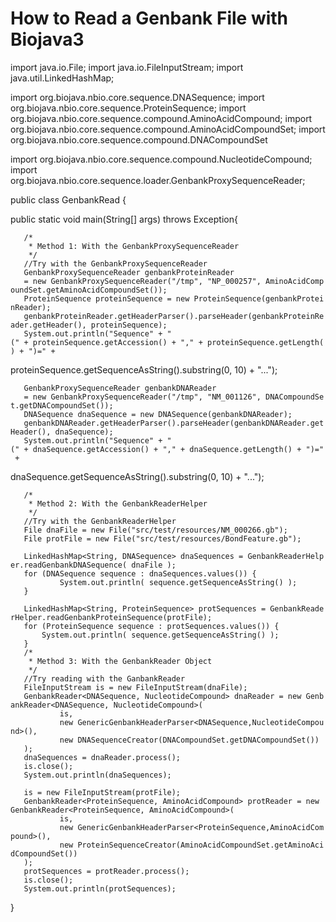 =How to Read a Genbank File with Biojava3=
<java>

import java.io.File;
import java.io.FileInputStream;
import java.util.LinkedHashMap;

import org.biojava.nbio.core.sequence.DNASequence;
import org.biojava.nbio.core.sequence.ProteinSequence;
import org.biojava.nbio.core.sequence.compound.AminoAcidCompound;
import org.biojava.nbio.core.sequence.compound.AminoAcidCompoundSet;
import org.biojava.nbio.core.sequence.compound.DNACompoundSet

import org.biojava.nbio.core.sequence.compound.NucleotideCompound;
import org.biojava.nbio.core.sequence.loader.GenbankProxySequenceReader;
 
public class GenbankRead {
 
public static void main(String[] args) throws Exception{
	/*
	 * Method 1: With the GenbankProxySequenceReader
	 */
	//Try with the GenbankProxySequenceReader
	GenbankProxySequenceReader<AminoAcidCompound> genbankProteinReader 
	= new GenbankProxySequenceReader<AminoAcidCompound>("/tmp", "NP_000257", AminoAcidCompoundSet.getAminoAcidCompoundSet());
	ProteinSequence proteinSequence = new ProteinSequence(genbankProteinReader);
	genbankProteinReader.getHeaderParser().parseHeader(genbankProteinReader.getHeader(), proteinSequence);
	System.out.println("Sequence" + "(" + proteinSequence.getAccession() + "," + proteinSequence.getLength() + ")=" +
proteinSequence.getSequenceAsString().substring(0, 10) + "...");

	GenbankProxySequenceReader<NucleotideCompound> genbankDNAReader 
	= new GenbankProxySequenceReader<NucleotideCompound>("/tmp", "NM_001126", DNACompoundSet.getDNACompoundSet());
	DNASequence dnaSequence = new DNASequence(genbankDNAReader);
	genbankDNAReader.getHeaderParser().parseHeader(genbankDNAReader.getHeader(), dnaSequence);
	System.out.println("Sequence" + "(" + dnaSequence.getAccession() + "," + dnaSequence.getLength() + ")=" +
dnaSequence.getSequenceAsString().substring(0, 10) + "...");
	/*
	 * Method 2: With the GenbankReaderHelper
	 */
	//Try with the GenbankReaderHelper
	File dnaFile = new File("src/test/resources/NM_000266.gb");		
	File protFile = new File("src/test/resources/BondFeature.gb");

	LinkedHashMap<String, DNASequence> dnaSequences = GenbankReaderHelper.readGenbankDNASequence( dnaFile );
	for (DNASequence sequence : dnaSequences.values()) {
	    	System.out.println( sequence.getSequenceAsString() );
	}
	
	LinkedHashMap<String, ProteinSequence> protSequences = GenbankReaderHelper.readGenbankProteinSequence(protFile);
	for (ProteinSequence sequence : protSequences.values()) {
		System.out.println( sequence.getSequenceAsString() );
	}
	/*
	 * Method 3: With the GenbankReader Object 
	 */		
	//Try reading with the GanbankReader
	FileInputStream is = new FileInputStream(dnaFile);
	GenbankReader<DNASequence, NucleotideCompound> dnaReader = new GenbankReader<DNASequence, NucleotideCompound>(
	        is, 
	        new GenericGenbankHeaderParser<DNASequence,NucleotideCompound>(),
	        new DNASequenceCreator(DNACompoundSet.getDNACompoundSet())
	);
	dnaSequences = dnaReader.process();
	is.close();
	System.out.println(dnaSequences);

	is = new FileInputStream(protFile);
	GenbankReader<ProteinSequence, AminoAcidCompound> protReader = new GenbankReader<ProteinSequence, AminoAcidCompound>(
	        is,
	        new GenericGenbankHeaderParser<ProteinSequence,AminoAcidCompound>(),
	        new ProteinSequenceCreator(AminoAcidCompoundSet.getAminoAcidCompoundSet())
	);
	protSequences = protReader.process();
	is.close();
	System.out.println(protSequences);

}
</java>